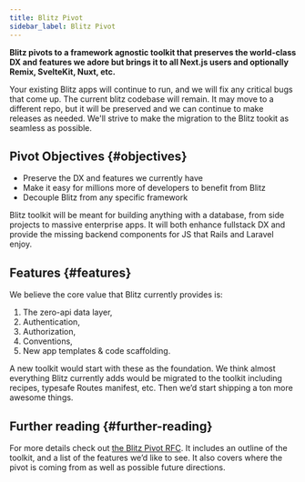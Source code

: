 ```yaml
---
title: Blitz Pivot
sidebar_label: Blitz Pivot
---
```


**Blitz pivots to a framework agnostic toolkit that preserves the
world-class DX and features we adore but brings it to all Next.js users
and optionally Remix, SvelteKit, Nuxt, etc.**

Your existing Blitz apps will continue to run, and we will fix any
critical bugs that come up. The current blitz codebase will remain. It may
move to a different repo, but it will be preserved and we can continue to
make releases as needed. We'll strive to make the migration to the Blitz
tookit as seamless as possible.

## Pivot Objectives {#objectives}

- Preserve the DX and features we currently have
- Make it easy for millions more of developers to benefit from Blitz
- Decouple Blitz from any specific framework

Blitz toolkit will be meant for building anything with a database, from
side projects to massive enterprise apps. It will both enhance fullstack
DX and provide the missing backend components for JS that Rails and
Laravel enjoy.

## Features {#features}

We believe the core value that Blitz currently provides is:

1. The zero-api data layer,
2. Authentication,
3. Authorization,
4. Conventions,
5. New app templates & code scaffolding.

A new toolkit would start with these as the foundation. We think almost
everything Blitz currently adds would be migrated to the toolkit including
recipes, typesafe Routes manifest, etc. Then we’d start shipping a ton
more awesome things.

## Further reading {#further-reading}

For more details check out
[the Blitz Pivot RFC](https://github.com/blitz-js/blitz/discussions/3075).
It includes an outline of the toolkit, and a list of the features we’d
like to see. It also covers where the pivot is coming from as well as
possible future directions.
